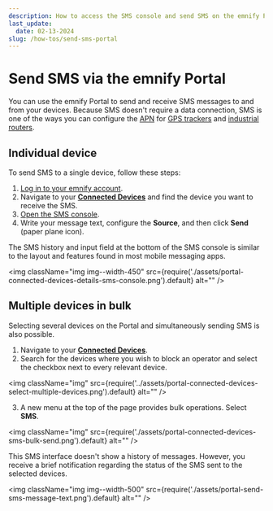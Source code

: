 ```yaml
---
description: How to access the SMS console and send SMS on the emnify Portal
last_update:
  date: 02-13-2024
slug: /how-tos/send-sms-portal
---
```


# Send SMS via the emnify Portal

You can use the emnify Portal to send and receive SMS messages to and from your devices.
Because SMS doesn't require a data connection, SMS is one of the ways you can configure the [APN](/glossary#apn) for [GPS trackers](/apn-configuration/gps-trackers) and [industrial routers](/apn-configuration/industrial-routers).

## Individual device

To send SMS to a single device, follow these steps:

1. [Log in to your emnify account](https://portal.emnify.com/sign).
2. Navigate to your [**Connected Devices**](https://portal.emnify.com/connected-devices) and find the device you want to receive the SMS.
3. [Open the SMS console](/portal/sms#open-the-sms-console).
4. Write your message text, configure the **Source**, and then click **Send** (paper plane icon).

The SMS history and input field at the bottom of the SMS console is similar to the layout and features found in most mobile messaging apps.

<img
  className="img img--width-450"
  src={require('./assets/portal-connected-devices-details-sms-console.png').default}
  alt=""
/>

## Multiple devices in bulk

Selecting several devices on the Portal and simultaneously sending SMS is also possible.

1. Navigate to your [**Connected Devices**](https://portal.emnify.com/connected-devices).
2. Search for the devices where you wish to block an operator and select the checkbox next to every relevant device.

<img
  className="img"
  src={require('../assets/portal-connected-devices-select-multiple-devices.png').default}
  alt=""
/>

3. A new menu at the top of the page provides bulk operations.
Select **SMS**.

<img
  className="img"
  src={require('./assets/portal-connected-devices-sms-bulk-send.png').default}
  alt=""
/>

This SMS interface doesn't show a history of messages.
However, you receive a brief notification regarding the status of the SMS sent to the selected devices.

<img
  className="img img--width-500"
  src={require('./assets/portal-send-sms-message-text.png').default}
  alt=""
/>
